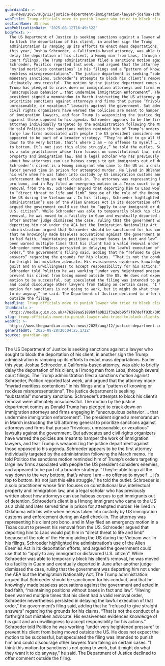 ```yaml
---
guardianId: >-
  us-news/2025/aug/12/justice-department-immigration-lawyer-joshua-schroeder-trump
webTitle: Trump officials move to punish lawyer who tried to block client’s deportation
sectionName: US news
webPublicationDate: '2025-08-12T16:49:52Z'
bodyText: >-
  The US Department of Justice is seeking sanctions against a lawyer who sought
  to block the deportation of his client, in another sign the Trump
  administration is ramping up its efforts to enact mass deportations. Earlier
  this year, Joshua Schroeder, a California-based attorney, was able to briefly
  delay the deportation of his client, a Hmong man from Laos, through several
  court filings. The Trump administration filed a sanctions motion against
  Schroeder, Politico reported last week, and argued that the attorney made
  “myriad meritless contentions” in his filings and a “pattern of knowing or
  reckless misrepresentations”. The justice department is seeking “substantial”
  monetary sanctions. Schroeder’s attempts to block his client’s removal were
  ultimately unsuccessful. The motion by the justice department comes as Donald
  Trump has pledged to crack down on immigration attorneys and firms engaging in
  “unscrupulous behavior … that undermine immigration enforcement”. The
  president signed a memorandum in March instructing the US attorney general to
  prioritize sanctions against attorneys and firms that pursue “frivolous,
  unreasonable, or vexatious” lawsuits against the government. But advocates and
  civil rights organizers have warned the policies are meant to hamper the work
  of immigration lawyers, and fear Trump is weaponizing the justice department
  against those opposed to his agenda. Schroeder appears to be the first
  attorney individually targeted by the administration following the March memo.
  He told Politico the sanctions motion reminded him of Trump’s orders targeting
  large law firms associated with people the US president considers enemies, and
  appeared to be part of a broader strategy. “They’re able to go all the way
  down to the very bottom, that’s where I am – no offense to myself … It’s top
  to bottom. It’s not just this elite struggle,” he told the outlet. Schroeder
  is a solo practitioner whose firm focuses on constitutional law, intellectual
  property and immigration law, and a legal scholar who has previously written
  about how attorneys can use habeas corpus to get immigrants out of detention.
  Schroeder’s client is a Hmong immigrant who came to the US as a child and
  later served time in prison for attempted murder. He lived in Oklahoma with
  his wife when he was taken into custody by US immigration customs and
  enforcement during an April check-in. The attorney was representing his client
  pro bono, and in May filed an emergency motion in a Texas court to prevent his
  removal from the US. Schroeder argued that deporting him to Laos would put him
  in “direct threat to life and limb” because of the role of the Hmong aiding
  the US during the Vietnam war. In his filings, Schroeder highlighted the
  administration’s use of the Alien Enemies Act in its deportation efforts, and
  argued the government could use that to “apply to any immigrant or disfavored
  U.S. citizen”. While Schroeder was able to temporarily block his client’s
  removal, he was moved to a facility in Guam and eventually deported in June
  after another judge dismissed the case, ruling that the government was
  deporting him not under the AEA but the Immigration Nationality Act. The Trump
  administration argued that Schroeder should be sanctioned for his conduct, and
  that he knowingly made baseless accusations against the government and acted
  in bad faith, “maintaining positions without bases in fact and law”. “Having
  been warned multiple times that his client had a valid removal order,
  Schroeder nevertheless persisted in delaying the lawful execution of that
  order,” the government’s filing said, adding that he “refused to give straight
  answers” regarding the grounds for his claims. “That is not the conduct of a
  forthright but mistaken advocate. His evasiveness evidences knowledge of his
  guilt and an unwillingness to accept responsibility for his actions.”
  Schroeder told Politico he was working “under very heightened pressure” to
  prevent his client from being moved outside the US. He does not expect the
  motion to be successful, but speculated the filing was intended to punish him
  and could discourage other lawyers from taking on certain cases. “I think this
  motion for sanctions is not going to work, but it might do what they want it
  to do anyway,” he said. The Department of Justice declined to offer comment
  outside the filing.
headline: Trump officials move to punish lawyer who tried to block client’s deportation
thumbnail: >-
  https://media.guim.co.uk/476288aa5189b9fa0b22f3a2eb95f7f07deff93b/305_0_2793_2235/500.jpg
slug: trump-officials-move-to-punish-lawyer-who-tried-to-block-clients-deportation
webUrl: >-
  https://www.theguardian.com/us-news/2025/aug/12/justice-department-immigration-lawyer-joshua-schroeder-trump
generatedAt: '2025-08-28T20:04:25.172Z'
source: guardian-api
---
```

The US Department of Justice is seeking sanctions against a lawyer who sought to block the deportation of his client, in another sign the Trump administration is ramping up its efforts to enact mass deportations. Earlier this year, Joshua Schroeder, a California-based attorney, was able to briefly delay the deportation of his client, a Hmong man from Laos, through several court filings. The Trump administration filed a sanctions motion against Schroeder, Politico reported last week, and argued that the attorney made “myriad meritless contentions” in his filings and a “pattern of knowing or reckless misrepresentations”. The justice department is seeking “substantial” monetary sanctions. Schroeder’s attempts to block his client’s removal were ultimately unsuccessful. The motion by the justice department comes as Donald Trump has pledged to crack down on immigration attorneys and firms engaging in “unscrupulous behavior … that undermine immigration enforcement”. The president signed a memorandum in March instructing the US attorney general to prioritize sanctions against attorneys and firms that pursue “frivolous, unreasonable, or vexatious” lawsuits against the government. But advocates and civil rights organizers have warned the policies are meant to hamper the work of immigration lawyers, and fear Trump is weaponizing the justice department against those opposed to his agenda. Schroeder appears to be the first attorney individually targeted by the administration following the March memo. He told Politico the sanctions motion reminded him of Trump’s orders targeting large law firms associated with people the US president considers enemies, and appeared to be part of a broader strategy. “They’re able to go all the way down to the very bottom, that’s where I am – no offense to myself … It’s top to bottom. It’s not just this elite struggle,” he told the outlet. Schroeder is a solo practitioner whose firm focuses on constitutional law, intellectual property and immigration law, and a legal scholar who has previously written about how attorneys can use habeas corpus to get immigrants out of detention. Schroeder’s client is a Hmong immigrant who came to the US as a child and later served time in prison for attempted murder. He lived in Oklahoma with his wife when he was taken into custody by US immigration customs and enforcement during an April check-in. The attorney was representing his client pro bono, and in May filed an emergency motion in a Texas court to prevent his removal from the US. Schroeder argued that deporting him to Laos would put him in “direct threat to life and limb” because of the role of the Hmong aiding the US during the Vietnam war. In his filings, Schroeder highlighted the administration’s use of the Alien Enemies Act in its deportation efforts, and argued the government could use that to “apply to any immigrant or disfavored U.S. citizen”. While Schroeder was able to temporarily block his client’s removal, he was moved to a facility in Guam and eventually deported in June after another judge dismissed the case, ruling that the government was deporting him not under the AEA but the Immigration Nationality Act. The Trump administration argued that Schroeder should be sanctioned for his conduct, and that he knowingly made baseless accusations against the government and acted in bad faith, “maintaining positions without bases in fact and law”. “Having been warned multiple times that his client had a valid removal order, Schroeder nevertheless persisted in delaying the lawful execution of that order,” the government’s filing said, adding that he “refused to give straight answers” regarding the grounds for his claims. “That is not the conduct of a forthright but mistaken advocate. His evasiveness evidences knowledge of his guilt and an unwillingness to accept responsibility for his actions.” Schroeder told Politico he was working “under very heightened pressure” to prevent his client from being moved outside the US. He does not expect the motion to be successful, but speculated the filing was intended to punish him and could discourage other lawyers from taking on certain cases. “I think this motion for sanctions is not going to work, but it might do what they want it to do anyway,” he said. The Department of Justice declined to offer comment outside the filing.
